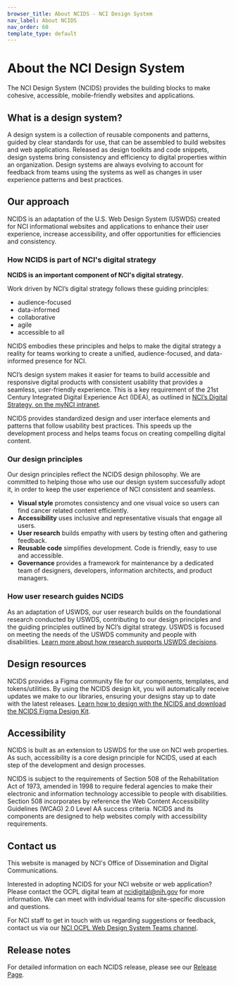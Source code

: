 ```yaml
---
browser_title: About NCIDS - NCI Design System
nav_label: About NCIDS
nav_order: 60
template_type: default
---
```


# About the NCI Design System

The NCI Design System (NCIDS) provides the building blocks to make cohesive, accessible, mobile-friendly websites and applications.

## What is a design system?

A design system is a collection of reusable components and patterns, guided by clear standards for use, that can be assembled to build websites and web applications. Released as design toolkits and code snippets, design systems bring consistency and efficiency to digital properties within an organization. Design systems are always evolving to account for feedback from teams using the systems as well as changes in user experience patterns and best practices.

## Our approach

NCIDS is an adaptation of the U.S. Web Design System (USWDS) created for NCI informational websites and applications to enhance their user experience, increase accessibility, and offer opportunities for efficiencies and consistency.

### How NCIDS is part of NCI's digital strategy

**NCIDS is an important component of NCI's digital strategy.**

Work driven by NCI’s digital strategy follows these guiding principles:

- audience-focused
- data-informed
- collaborative
- agile
- accessible to all

NCIDS embodies these principles and helps to make the digital strategy a reality for teams working to create a unified, audience-focused, and data-informed presence for NCI.

NCI’s design system makes it easier for teams to build accessible and responsive digital products with consistent usability that provides a seamless, user-friendly experience. This is a key requirement of the 21st Century Integrated Digital Experience Act (IDEA), as outlined in [NCI’s Digital Strategy, on the myNCI intranet](https://mynci.cancer.gov/topics/nci-digital-strategy).

NCIDS provides standardized design and user interface elements and patterns that follow usability best practices. This speeds up the development process and helps teams focus on creating compelling digital content.

### Our design principles

Our design principles reflect the NCIDS design philosophy. We are committed to helping those who use our design system successfully adopt it, in order to keep the user experience of NCI consistent and seamless.

- **Visual style** promotes consistency and one visual voice so users can find cancer related content efficiently.
- **Accessibility** uses inclusive and representative visuals that engage all users.
- **User research** builds empathy with users by testing often and gathering feedback.
- **Reusable code** simplifies development. Code is friendly, easy to use and accessible.
- **Governance** provides a framework for maintenance by a dedicated team of designers, developers, information architects, and product managers.

### How user research guides NCIDS

As an adaptation of USWDS, our user research builds on the foundational research conducted by USWDS, contributing to our design principles and the guiding principles outlined by NCI’s digital strategy. USWDS is focused on meeting the needs of the USWDS community and people with disabilities. [Learn more about how research supports USWDS decisions](/about/research).

## Design resources

NCIDS provides a Figma community file for our components, templates, and tokens/utilities. By using the NCIDS design kit, you will automatically receive updates we make to our libraries, ensuring your designs stay up to date with the latest releases. [Learn how to design with the NCIDS and download the NCIDS Figma Design Kit](/get-started/figma-guide).

## Accessibility

NCIDS is built as an extension to USWDS for the use on NCI web properties. As such, accessibility is a core design principle for NCIDS, used at each step of the development and design processes.

NCIDS is subject to the requirements of Section 508 of the Rehabilitation Act of 1973, amended in 1998 to require federal agencies to make their electronic and information technology accessible to people with disabilities. Section 508 incorporates by reference the Web Content Accessibility Guidelines (WCAG) 2.0 Level AA success criteria. NCIDS and its components are designed to help websites comply with accessibility requirements.

## Contact us

This website is managed by NCI's Office of Dissemination and Digital Communications.

Interested in adopting NCIDS for your NCI website or web application? Please contact the OCPL digital team at [ncidigital@nih.gov](mailto:ncidigital@nih.gov?subject=NCI%20Design%20System%20Inquiry) for more information. We can meet with individual teams for site-specific discussion and questions.

For NCI staff to get in touch with us regarding suggestions or feedback, contact us via our [NCI OCPL Web Design System Teams channel](https://teams.microsoft.com/dl/launcher/launcher.html?url=%2F_%23%2Fl%2Fteam%2F19%3AczPgjMLyJafICTCGz-n-NxlkmNF1tP1Ya6Eu2sZ1FTI1%40thread.tacv2%2Fconversations%3FgroupId%3De3158cae-7c76-436f-ba14-4a879d7695c5%26tenantId%3D14b77578-9773-42d5-8507-251ca2dc2b06&type=team&deeplinkId=557e274b-2436-4674-9bcc-1fecad79a457&directDl=true&msLaunch=true&enableMobilePage=true&suppressPrompt=true).

## Release notes

For detailed information on each NCIDS release, please see our [Release Page](https://github.com/NCIOCPL/ncids/releases).
